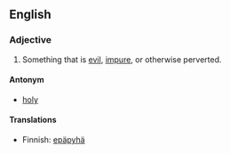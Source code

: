 ==English==

===Adjective===
#Something that is [[evil]], [[impure]], or otherwise perverted.

====Antonym====
*[[holy]]

====Translations====

*Finnish: [[epäpyhä]]